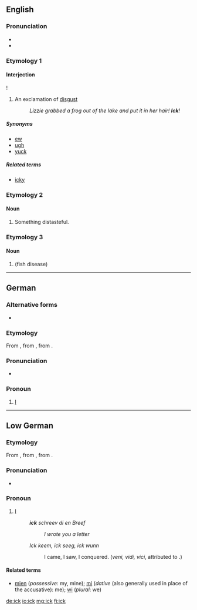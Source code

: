 ==English==

===Pronunciation===
* {{IPA|/ɪk/|lang=en}}
* {{rhymes|ɪk|lang=en}}

===Etymology 1===

====Interjection====
{{en-interj}}!

# An exclamation of [[disgust]]
#: ''Lizzie grabbed a frog out of the lake and put it in her hair! '''Ick'''!''

=====Synonyms=====
* [[ew]]
* [[ugh]]
* [[yuck]]

=====Related terms=====
* [[icky]]

===Etymology 2===
{{back-form|icky|lang=en}}

====Noun====
{{en-noun|-}}

# {{lb|en|informal}} Something distasteful.

===Etymology 3===

====Noun====
{{en-noun|-}}

# {{alternative form of|ich|nodot=yes|lang=en}} (fish disease)

----

==German==

===Alternative forms===
* {{l|de|icke}} {{qualifier|[[disjunctive]]}}

===Etymology===
From {{etyl|nds|de}} {{m|nds|ick}}, from {{etyl|gem-pro|de}} {{m|gem-pro|*ek}}, from {{etyl|ine-pro|de}} {{m|ine-pro|*éǵh₂}}.

===Pronunciation===
* {{IPA|/ɪk/|lang=de}}

===Pronoun===
{{head|de|pronoun|cat2=personal pronouns|[[conjunctive]]}}

# {{lb|de|Berlin}} [[I]]
#: {{ux|de|'''Ick''' liebe dir!|I love you!}}

----

==Low German==

===Etymology===
From {{etyl|osx|nds}} {{m|osx|ik}}, from {{etyl|gem-pro|nds}} {{m|gem-pro|*ek}}, from {{etyl|ine-pro|nds}} {{m|ine-pro|*éǵh₂}}.

===Pronunciation===
* {{IPA|/ɪk/|lang=nds}}

===Pronoun===
{{head|nds|pronoun}}

# [[I]] {{non-gloss definition|(first person singular pronoun)}}
#: '''''ick''' schreev di en Breef''
#:: ''I wrote you a letter''
#: ''Ick keem, ick seeg, ick wunn''
#:: I came, I saw, I conquered. (''veni, vidi, vici'', attributed to {{w|Julius Caesar}}.)

====Related terms====
* [[mien]] (''possessive'': my, mine); [[mi]] (''dative'' (also generally used in place of the accusative): me); [[wi]] (''plural'': we)

[[de:ick]]
[[io:ick]]
[[mg:ick]]
[[fi:ick]]